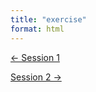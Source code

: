 ```yaml
---
title: "exercise"
format: html
---
```


::::: {.d-flex .justify-content-between .border-top .pt-4 .mt-4}
<div>

[← Session 1](page.qmd){.btn .btn-outline-primary}

</div>

<div>

[Session 2 →](../session_02/page.qmd){.btn .btn-outline-primary}

</div>
:::::

